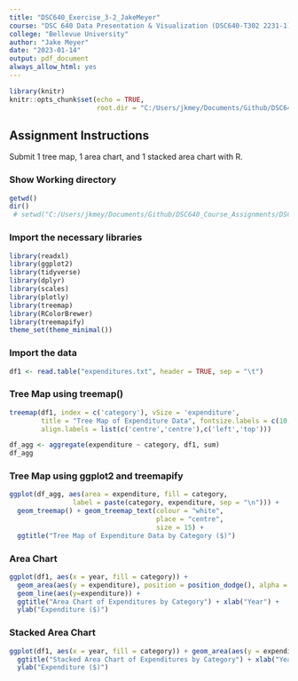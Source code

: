 ```yaml
---
title: "DSC640_Exercise_3-2_JakeMeyer"
course: "DSC 640 Data Presentation & Visualization (DSC640-T302 2231-1)"
college: "Bellevue University"
author: "Jake Meyer"
date: "2023-01-14"
output: pdf_document
always_allow_html: yes
---
```


```r
library(knitr)
knitr::opts_chunk$set(echo = TRUE, 
                      root.dir = "C:/Users/jkmey/Documents/Github/DSC640_Course_Assignments/DSC640_Repository" )
```

## Assignment Instructions
Submit 1 tree map, 1 area chart, and 1 stacked area chart with R.

### Show Working directory
```r
getwd()
dir()
 # setwd("C:/Users/jkmey/Documents/Github/DSC640_Course_Assignments/DSC640_Repository")
```

### Import the necessary libraries
```r
library(readxl)
library(ggplot2)
library(tidyverse)
library(dplyr)
library(scales)
library(plotly)
library(treemap)
library(RColorBrewer)
library(treemapify)
theme_set(theme_minimal())
```

### Import the data
```r
df1 <- read.table("expenditures.txt", header = TRUE, sep = "\t")
```

### Tree Map using treemap()
```r
treemap(df1, index = c('category'), vSize = 'expenditure',
        title = "Tree Map of Expenditure Data", fontsize.labels = c(10, 8),
        align.labels = list(c('centre','centre'),c('left','top')))
```
```r
df_agg <- aggregate(expenditure ~ category, df1, sum)
df_agg
```

### Tree Map using ggplot2 and treemapify
```r
ggplot(df_agg, aes(area = expenditure, fill = category,
                label = paste(category, expenditure, sep = "\n"))) + 
  geom_treemap() + geom_treemap_text(colour = "white",
                                     place = "centre",
                                     size = 15) + 
  ggtitle("Tree Map of Expenditure Data by Category ($)")
```

### Area Chart
```r
ggplot(df1, aes(x = year, fill = category)) + 
  geom_area(aes(y = expenditure), position = position_dodge(), alpha = 0.6) +
  geom_line(aes(y=expenditure)) +
  ggtitle("Area Chart of Expenditures by Category") + xlab("Year") + 
  ylab("Expenditure ($)") 
```

### Stacked Area Chart
```r
ggplot(df1, aes(x = year, fill = category)) + geom_area(aes(y = expenditure)) +
  ggtitle("Stacked Area Chart of Expenditures by Category") + xlab("Year") + 
  ylab("Expenditure ($)")
```
